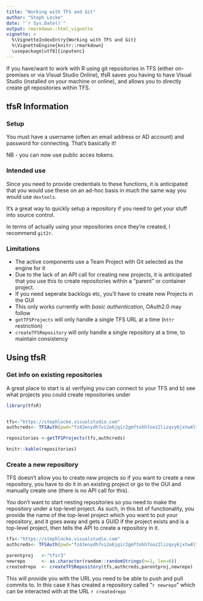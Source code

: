 ```yaml
---
title: "Working with TFS and Git"
author: "Steph Locke"
date: "`r Sys.Date()`"
output: rmarkdown::html_vignette
vignette: >
  %\VignetteIndexEntry{Working with TFS and Git}
  %\VignetteEngine{knitr::rmarkdown}
  \usepackage[utf8]{inputenc}
---
```


If you have/want to work with R using git repositories in TFS (either on-premises or via Visual Studio Online), tfsR saves you having to have Visual Studio (installed on your machine or online), and allows you to directly create git repositories within TFS.

## tfsR Information

### Setup
You must have a username (often an email address or AD account) and password for connecting. That's basically it!

NB - you can now use public acces tokens.

### Intended use
Since you need to provide credentials to these functions, it is anticipated that you would use these on an ad-hoc basis in much the same way you would use `devtools`. 

It's a great way to quickly setup a repository if you need to get your stuff into source control.

In terms of actually using your repositories once they're created, I recommend `git2r`.

### Limitations

- The active components use a Team Project with Git selected as the engine for it
- Due to the lack of an API call for creating new projects, it is anticipated that you use this to create repositories within a "parent" or container project.
- If you need seperate backlogs etc, you'll have to create new Projects in the GUI
- This only works currently with *basic authentication*, OAuth2.0 may follow
- `getTFSProjects` will only handle a single TFS URL at a time (`httr` restriction)
- `createTFSRepository` will only handle a single repository at a time, to maintain consistency

## Using tfsR

### Get info on existing repositories
A great place to start is a) verifying you can connect to your TFS and b) see what projects you could create repositories under
```r
library(tfsR)


tfs<-"https://stephlocke.visualstudio.com"
authcreds<- TFSAuth(pwd="fz43enydh7vi2o6jqir2gmftohh7ooz2lizqvy6jxtw4ltrpwola")

repositories <-getTFSProjects(tfs,authcreds)

knitr::kable(repositories)
```

### Create a new repository
TFS doesn't allow you to create new projects so if you want to create a new repository, you have to do it in an existing project or go to the GUI and manually create one (there is no API call for this).

You don't want to start nesting repositories so you need to make the repository under a top-level project. As such, in this bit of functionality, you provide the name of the top-level project which you want to put your repository, and it goes away and gets a GUID if the project exists and is a top-level project, then tells the API to create a repository in it.

```r

tfs<-"https://stephlocke.visualstudio.com"
authcreds<- TFSAuth(pwd="fz43enydh7vi2o6jqir2gmftohh7ooz2lizqvy6jxtw4ltrpwola")

parentproj   <-"tfsr3"
newrepo      <- as.character(random::randomStrings(n=1, len=6))
createdrepo  <- createTFSRepository(tfs,authcreds,parentproj,newrepo)
```

This will provide you with the URL you need to be able to push and pull commits to. In this case it has created a repository called "`r newrepo`" which can be interacted with at the URL `r createdrepo`


